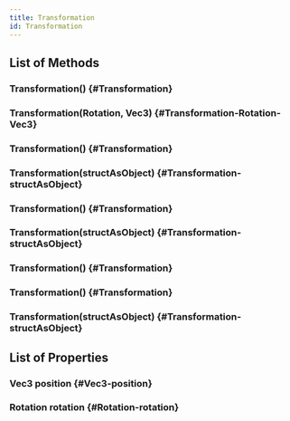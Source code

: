 ```yaml
---
title: Transformation
id: Transformation
---
```


## List of Methods

### Transformation() {#Transformation}

### Transformation(Rotation, Vec3) {#Transformation-Rotation-Vec3}

### Transformation() {#Transformation}

### Transformation(structAsObject) {#Transformation-structAsObject}

### Transformation() {#Transformation}

### Transformation(structAsObject) {#Transformation-structAsObject}

### Transformation() {#Transformation}

### Transformation() {#Transformation}

### Transformation(structAsObject) {#Transformation-structAsObject}

## List of Properties

### Vec3 position {#Vec3-position}

### Rotation rotation {#Rotation-rotation}

